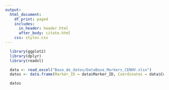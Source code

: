 ```yaml
---
output:
  html_document:
    df_print: paged
    includes:
      in_header: header.html
      after_body: citate.html
    css: styles.css
---
```

```r
  library(ggplot2)
  library(dplyr)
  library(readxl)
```

```r
  data <- read_excel("Base_de_datos/DataBase_Markers_CENHV.xlsx")
  datos <- data.frame(Marker_ID = data$Marker_ID, Coordinates = data$Coordinates_Hv33_genome, Size = data$SSR_size, Forward_Primer = data$`FORWARD_PRIMER1₍5'-3')`, Reverse_Primer =data$`REVERSE_PRIMER1₍5'-3')`)
```

```r
  datos
```